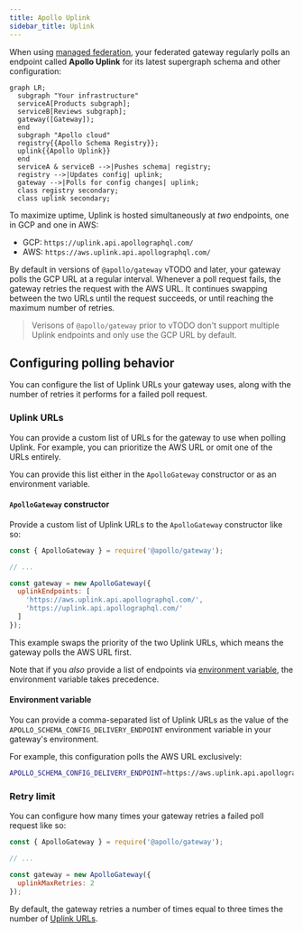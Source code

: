 ```yaml
---
title: Apollo Uplink
sidebar_title: Uplink
---
```


When using [managed federation](./overview/), your federated gateway regularly polls an endpoint called **Apollo Uplink** for its latest supergraph schema and other configuration:

```mermaid
graph LR;
  subgraph "Your infrastructure"
  serviceA[Products subgraph];
  serviceB[Reviews subgraph];
  gateway([Gateway]);
  end
  subgraph "Apollo cloud"
  registry{{Apollo Schema Registry}};
  uplink{{Apollo Uplink}}
  end
  serviceA & serviceB -->|Pushes schema| registry;
  registry -->|Updates config| uplink;
  gateway -->|Polls for config changes| uplink;
  class registry secondary;
  class uplink secondary;
```

To maximize uptime, Uplink is hosted simultaneously at _two_ endpoints, one in GCP and one in AWS:

* GCP: `https://uplink.api.apollographql.com/`
* AWS: `https://aws.uplink.api.apollographql.com/`

By default in versions of `@apollo/gateway` vTODO and later, your gateway polls the GCP URL at a regular interval. Whenever a poll request fails, the gateway retries the request with the AWS URL. It continues swapping between the two URLs until the request succeeds, or until reaching the maximum number of retries.

> Verisons of `@apollo/gateway` prior to vTODO don't support multiple Uplink endpoints and only use the GCP URL by default.

## Configuring polling behavior

You can configure the list of Uplink URLs your gateway uses, along with the number of retries it performs for a failed poll request.

### Uplink URLs

You can provide a custom list of URLs for the gateway to use when polling Uplink. For example, you can prioritize the AWS URL or omit one of the URLs entirely.

You can provide this list either in the `ApolloGateway` constructor or as an environment variable.

#### `ApolloGateway` constructor

Provide a custom list of Uplink URLs to the `ApolloGateway` constructor like so:

```js
const { ApolloGateway } = require('@apollo/gateway');

// ...

const gateway = new ApolloGateway({
  uplinkEndpoints: [
    'https://aws.uplink.api.apollographql.com/',
    'https://uplink.api.apollographql.com/'
  ]
});
```

This example swaps the priority of the two Uplink URLs, which means the gateway polls the AWS URL first.

Note that if you _also_ provide a list of endpoints via [environment variable](#environment-variable), the environment variable takes precedence.

#### Environment variable

You can provide a comma-separated list of Uplink URLs as the value of the `APOLLO_SCHEMA_CONFIG_DELIVERY_ENDPOINT` environment variable in your gateway's environment.

For example, this configuration polls the AWS URL exclusively:

```bash
APOLLO_SCHEMA_CONFIG_DELIVERY_ENDPOINT=https://aws.uplink.api.apollographql.com/
```

### Retry limit

You can configure how many times your gateway retries a failed poll request like so:

```js
const { ApolloGateway } = require('@apollo/gateway');

// ...

const gateway = new ApolloGateway({
  uplinkMaxRetries: 2
});
```

By default, the gateway retries a number of times equal to three times the number of [Uplink URLs](#uplink-urls).
